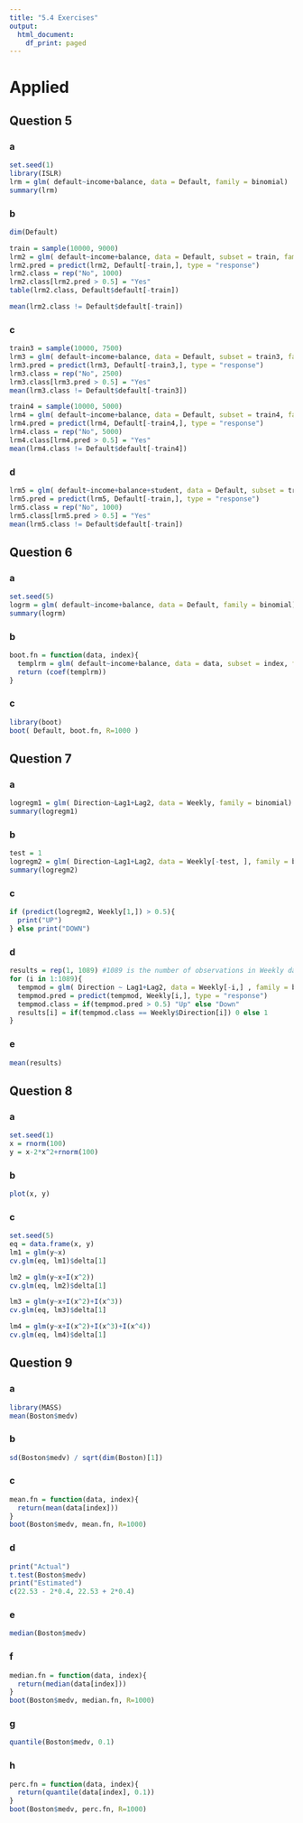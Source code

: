 ```yaml
---
title: "5.4 Exercises"
output:
  html_document:
    df_print: paged
---
```


# Applied

## Question 5

### a
```r
set.seed(1)
library(ISLR)
lrm = glm( default~income+balance, data = Default, family = binomial)
summary(lrm)
```
### b
```r
dim(Default)
```
```r
train = sample(10000, 9000)
lrm2 = glm( default~income+balance, data = Default, subset = train, family = binomial)
lrm2.pred = predict(lrm2, Default[-train,], type = "response")
lrm2.class = rep("No", 1000)
lrm2.class[lrm2.pred > 0.5] = "Yes"
table(lrm2.class, Default$default[-train])
```
```r
mean(lrm2.class != Default$default[-train])
```
### c
```r
train3 = sample(10000, 7500)
lrm3 = glm( default~income+balance, data = Default, subset = train3, family = binomial)
lrm3.pred = predict(lrm3, Default[-train3,], type = "response")
lrm3.class = rep("No", 2500)
lrm3.class[lrm3.pred > 0.5] = "Yes"
mean(lrm3.class != Default$default[-train3])
```

```r
train4 = sample(10000, 5000)
lrm4 = glm( default~income+balance, data = Default, subset = train4, family = binomial)
lrm4.pred = predict(lrm4, Default[-train4,], type = "response")
lrm4.class = rep("No", 5000)
lrm4.class[lrm4.pred > 0.5] = "Yes"
mean(lrm4.class != Default$default[-train4])
```
### d
```r
lrm5 = glm( default~income+balance+student, data = Default, subset = train, family = binomial)
lrm5.pred = predict(lrm5, Default[-train,], type = "response")
lrm5.class = rep("No", 1000)
lrm5.class[lrm5.pred > 0.5] = "Yes"
mean(lrm5.class != Default$default[-train])
```

## Question 6

### a
```r
set.seed(5)
logrm = glm( default~income+balance, data = Default, family = binomial)
summary(logrm)
```
### b
```r
boot.fn = function(data, index){
  templrm = glm( default~income+balance, data = data, subset = index, family = binomial)
  return (coef(templrm))
}
```
### c
```r
library(boot)
boot( Default, boot.fn, R=1000 )
```

## Question 7

### a
```r
logregm1 = glm( Direction~Lag1+Lag2, data = Weekly, family = binomial)
summary(logregm1)
```
### b
```r
test = 1
logregm2 = glm( Direction~Lag1+Lag2, data = Weekly[-test, ], family = binomial)
summary(logregm2)
```
### c
```r
if (predict(logregm2, Weekly[1,]) > 0.5){
  print("UP")
} else print("DOWN")
```
### d
```r
results = rep(1, 1089) #1089 is the number of observations in Weekly data set
for (i in 1:1089){
  tempmod = glm( Direction ~ Lag1+Lag2, data = Weekly[-i,] , family = binomial)
  tempmod.pred = predict(tempmod, Weekly[i,], type = "response")
  tempmod.class = if(tempmod.pred > 0.5) "Up" else "Down"
  results[i] = if(tempmod.class == Weekly$Direction[i]) 0 else 1
}
```

### e
```r
mean(results)
```

## Question 8

### a
```r
set.seed(1)
x = rnorm(100)
y = x-2*x^2+rnorm(100)
```
### b
```r
plot(x, y)
```
### c
```r
set.seed(5)
eq = data.frame(x, y)
lm1 = glm(y~x)
cv.glm(eq, lm1)$delta[1]
```
```r
lm2 = glm(y~x+I(x^2))
cv.glm(eq, lm2)$delta[1]
```
```r
lm3 = glm(y~x+I(x^2)+I(x^3))
cv.glm(eq, lm3)$delta[1]
```
```r
lm4 = glm(y~x+I(x^2)+I(x^3)+I(x^4))
cv.glm(eq, lm4)$delta[1]
```
## Question 9
 
### a
```r
library(MASS)
mean(Boston$medv)
```
### b
```r
sd(Boston$medv) / sqrt(dim(Boston)[1])
```
### c
```r
mean.fn = function(data, index){
  return(mean(data[index]))
}
boot(Boston$medv, mean.fn, R=1000)
```
### d
```r
print("Actual")
t.test(Boston$medv)
print("Estimated")
c(22.53 - 2*0.4, 22.53 + 2*0.4)
```
### e
```r
median(Boston$medv)
```
### f
```r
median.fn = function(data, index){
  return(median(data[index]))
}
boot(Boston$medv, median.fn, R=1000)
```
### g
```r
quantile(Boston$medv, 0.1)
```
### h
```r
perc.fn = function(data, index){
  return(quantile(data[index], 0.1))
}
boot(Boston$medv, perc.fn, R=1000)
```